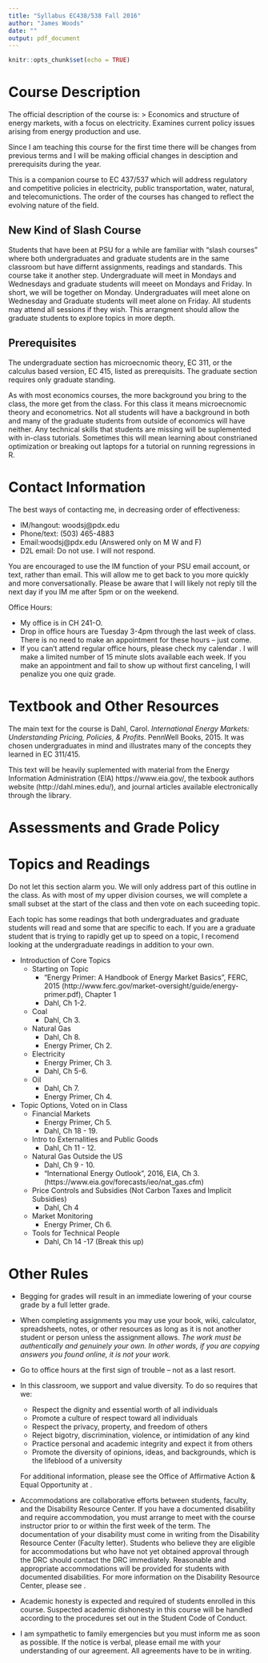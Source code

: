```yaml
---
title: "Syllabus EC438/538 Fall 2016"
author: "James Woods"
date: ""
output: pdf_document
---
```


```r
knitr::opts_chunk$set(echo = TRUE)
```


# Course Description

The official description of the course is:
> Economics and structure of energy markets, with a focus on electricity. Examines current policy issues arising from energy production and use.

Since I am teaching this course for the first time there will be changes from previous terms and I will be making official changes in desciption and prerequisits during the year.  

This is a companion course to EC 437/537 which will address regulatory and competitive policies in electricity, public transportation, water, natural,  and telecomunictions.  The order of the courses has changed to reflect the evolving nature of the field.

## New Kind of Slash Course

Students that have been at PSU for a while are familiar with "slash courses" where both undergraduates and graduate students are in the same classroom but have differnt assignments, readings and standards.  This course take it another step.  Undergraduate will meet in Mondays and Wednesdays and graduate students will meeet on Mondays and Friday. In short, we will be together on Monday. Undergraduates will meet alone on Wednesday and Graduate students will meet alone on Friday.  All students may attend all sessions if they wish.  This arrangment should allow the graduate students to explore topics in more depth.

## Prerequisites

The undergraduate section has microecnomic theory, EC 311, or the calculus based version, EC 415, listed as prerequisits.  The graduate section requires only graduate standing.

As with most economics courses, the more background you bring to the class, the more get from the class.  For this class it means microecnomic theory and econometrics.  Not all students will have a background in both and many of the graduate students from outside of economics will have neither.  Any technical skills that students are missing will be suplemented with in-class tutorials.  Sometimes this will mean learning about constrianed optimization or breaking out laptops for a tutorial on running regressions in R.

# Contact Information

The best ways of contacting me, in decreasing order of effectiveness:

+ IM/hangout: woodsj@pdx.edu
+ Phone/text: (503) 465-4883
+ Email:woodsj@pdx.edu (Answered only on M W and F)
+ D2L email: Do not use.  I will not respond.

You are encouraged to use the IM function of your PSU email account, or text, rather than email. This will allow me to get back to you more quickly and more conversationally. Please be aware that I will likely not reply till the next day if you IM me after 5pm or on the weekend.  

Office Hours:

+ My office is in CH 241-O.
+ Drop in office hours are Tuesday 3-4pm  through the last week of class. There is no need to make an appointment for these hours -- just come.
+ If you can’t attend regular office hours, please check my calendar \url{https://woodsj.youcanbook.me/}. I will make a limited number of 15 minute slots available each week. If you make an appointment and fail to show up without first canceling, I will penalize you one quiz grade.  

# Textbook and Other Resources

The main text for the course is Dahl, Carol. _International Energy Markets: Understanding Pricing, Policies, & Profits._ PennWell Books, 2015.  It was chosen undergraduates in mind and illustrates many of the concepts they learned in EC 311/415.

This text will be heavily suplemented with material from the Energy Information Administration (EIA) https://www.eia.gov/, the texbook authors website (http://dahl.mines.edu/), and journal articles available electronically through the library.

# Assessments and Grade Policy

# Topics and Readings

Do not let this section alarm you.  We will only address part of this outline in the class. As with most of my upper division courses, we will complete a small subset at the start of the class and then vote on each suceeding topic.

Each topic has some readings that both undergraduates and graduate students will read and some that are specific to each.  If you are a graduate student that is trying to rapidly get up to speed on a topic, I recomend looking at the undergraduate readings in addition to your own.

+ Introduction of Core Topics
  + Starting on Topic   
    + "Energy Primer: A Handbook of Energy Market Basics", FERC, 2015 (http://www.ferc.gov/market-oversight/guide/energy-primer.pdf), Chapter 1
    + Dahl, Ch 1-2.
  + Coal
    + Dahl, Ch 3.
  + Natural Gas
    + Dahl, Ch 8.
    + Energy Primer, Ch 2.
  + Electricity
    + Energy Primer, Ch 3. 
    + Dahl, Ch 5-6.   
  + Oil
    + Dahl, Ch 7.
    + Energy Primer, Ch 4.
    
+ Topic Options, Voted on in Class
  + Financial Markets
    + Energy Primer, Ch 5.
    + Dahl, Ch 18 - 19.
  + Intro to Externalities and Public Goods
    + Dahl, Ch 11 - 12.
  + Natural Gas Outside the US
    + Dahl, Ch 9 - 10.   
    + "International Energy Outlook", 2016, EIA, Ch 3. (https://www.eia.gov/forecasts/ieo/nat_gas.cfm)
  + Price Controls and Subsidies (Not Carbon Taxes and Implicit Subsidies)
    + Dahl, Ch 4   
  + Market Monitoring
    +  Energy Primer, Ch 6.
  + Tools for Technical People
    + Dahl, Ch 14 -17 (Break this up)
  

# Other Rules

+ Begging for grades will result in an immediate lowering of your course grade by a full letter grade.
  
+ When completing assignments you may use your book, wiki, calculator, spreadsheets, notes, or other resources as long as it is not another student or person unless the assignment allows.  *The work must be authentically and genuinely your own. In other words, if you are copying answers you found online, it is not your work.*
  
+ Go to office hours at the first sign of trouble -- not as a last resort.

+ In this classroom, we support and value diversity.  To do so requires that we:

    + Respect the dignity and essential worth of all individuals
    + Promote a culture of respect toward all individuals
    + Respect the privacy, property, and freedom of others
    + Reject bigotry, discrimination, violence, or intimidation of any kind
    + Practice personal and academic integrity and expect it from others
    + Promote the diversity of opinions, ideas, and backgrounds, which is the lifeblood of a university

   For additional information, please see the Office of Affirmative Action \& Equal Opportunity at \url{http://www.pdx.edu/diversity/affirmative-action}.


+ Accommodations are collaborative efforts between students, faculty, and the Disability Resource Center.  If you have a documented disability and require accommodation, you must arrange to meet with the course instructor prior to or within the first week of the term.  The documentation of your disability must come in writing from the Disability Resource Center (Faculty letter).  Students who believe they are eligible for accommodations but who have not yet obtained approval through the DRC should contact the DRC immediately.  Reasonable and appropriate accommodations will be provided for students with documented disabilities.  For more information on the Disability Resource Center, please see \url{http://www.drc.pdx.edu/}. 

+ Academic honesty is expected and required of students enrolled in this course.  Suspected academic dishonesty in this course will be handled according to the procedures set out in the Student Code of Conduct.

+ I am sympathetic to family emergencies but you must inform me as soon as possible. If the notice is verbal, please email me with your understanding of our agreement. All agreements have to be in writing.

